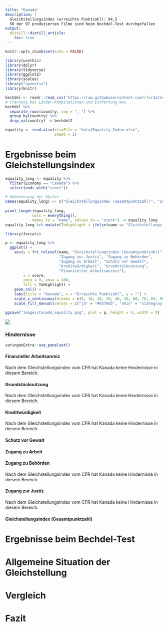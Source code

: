 ```yaml
---
title: "Kanada"
description: |
  Gleichstellungsindex (erreichte Punktzahl): 94,5   
  50 der 97 produzierten Filme sind beim Bechdel-Test durchgefallen
output:
  distill::distill_article:
    toc: true
---
```


```r
knitr::opts_chunk$set(echo = FALSE)

library(usethis)
library(dplyr)
library(tidyverse)
library(ggplot2)
library(scales)
library("openxlsx")
library(knitr)

bechdel <- readr::read_csv('https://raw.githubusercontent.com/rfordatascience/tidytuesday/master/data/2021/2021-03-09/movies.csv')
# Trennung bei Länder-Kombinationen und Entfernung NAs
bechdel %>%
  separate_rows(country, sep = ", ") %>%
  group_by(country) %>%
  drop_na(country) -> bechdel2

equality <- read.xlsx(xlsxFile = "data/Equality_Index.xlsx", 
                      sheet = 2)
```

# Ergebnisse beim Gleichstellungsindex
```r
equality_long <- equality %>%
  filter(Economy == "Canada") %>%
  select(ends_with("score"))

# Umbenennung der Skalen
names(equality_long) <- c("Gleichstellungsindex (Gesamtpunktzahl)", "Zugang zu Behörden", "Grundstücknutzung", "Zugang zur Justiz", "Finanzieller Arbeitsanreiz", "Kreditwürdigkeit", "Zugang zu Arbeit", "Schutz vor Gewalt")
  
pivot_longer(equality_long,
            cols = everything(),
            names_to = "name", values_to = "score") -> equality_long
equality_long %>% mutate(ToHighlight = ifelse(name == "Gleichstellungsindex (Gesamtpunktzahl)", "ja", "nein")) -> equality_long

library(forcats)

p <- equality_long %>%
  ggplot() +
    aes(y = fct_relevel(name, "Gleichstellungsindex (Gesamtpunktzahl)", 
                        "Zugang zur Justiz", "Zugang zu Behörden", 
                        "Zugang zu Arbeit", "Schutz vor Gewalt", 
                        "Kreditwürdigkeit", "Grundstücknutzung", 
                        "Finanzieller Arbeitsanreiz"), 
        x = score, 
        xmin = 0, xmax = 100,
        fill = ToHighlight) +
    geom_col() +
    labs(title = "Kanada", x = "Erreichte Punktzahl", y = "") +
    scale_x_continuous(breaks = c(0, 10, 20, 30, 40, 50, 60, 70, 80, 90, 100)) +
    scale_fill_manual(values = c("ja" = "#9370db", "nein" = "slategray1"), guide = "none")

ggsave("images/Canada_equality.png", plot = p, height = 4, width = 9)
```

![](images/Canada_equality.png)


### Hindernisse 


```r
xaringanExtra::use_panelset()
```

:::l-body-outset

::::: {.panelset}

::: {.panel}

#### Finanzieller Arbeitsanreiz {.panel-name}

Nach dem Gleichstellungsindex vom CFR hat Kanada keine Hindernisse in diesem Bereich.
:::

::: {.panel}

#### Grundstücknutzung {.panel-name}

Nach dem Gleichstellungsindex vom CFR hat Kanada keine Hindernisse in diesem Bereich.
:::

::: {.panel}

#### Kreditwürdigkeit {.panel-name}

Nach dem Gleichstellungsindex vom CFR hat Kanada keine Hindernisse in diesem Bereich.
:::

::: {.panel}

#### Schutz vor Gewalt {.panel-name}

:::

::: {.panel}

#### Zugang zu Arbeit {.panel-name}

:::

::: {.panel}

#### Zugang zu Behörden {.panel-name}

Nach dem Gleichstellungsindex vom CFR hat Kanada keine Hindernisse in diesem Bereich.
:::

::: {.panel}

#### Zugang zur Justiz {.panel-name}

Nach dem Gleichstellungsindex vom CFR hat Kanada keine Hindernisse in diesem Bereich.
:::

::: {.panel}

#### Gleichstellungsindex (Gesamtpunktzahl) {.panel-name}

:::

:::::

:::


# Ergebnisse beim Bechdel-Test
# Allgemeine Situation der Gleichstellung
# Vergleich
# Fazit

